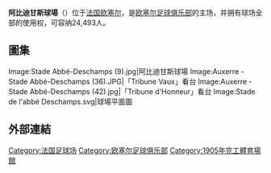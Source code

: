 {{expand|time=2010-07-29T07:50:13+00:00}}
{{unreferenced|time=2010-07-29T07:50:13+00:00}}
{{noteTA
|T=zh-hans:阿贝-德尚球场;zh-hk:阿比迪甘斯球場;zh-tw:阿貝-德尚球場;
|1=zh-hans:阿贝-德尚;zh-hk:阿比迪甘斯;zh-tw:阿貝-德尚;

}}
{{Infobox stadium 
| stadium_name      = 阿比迪甘斯球場<br>Stade Abbé-Deschamps<ref>https://www.aja.fr/stade-abbe-deschamps</ref>
| nickname          = l'Abbé-Deschamps
| image             = Auxerre - Stade Abbé-Deschamps (41).jpg
| image_size        = 250px
| fullname          = 阿比迪甘斯球場
| location          = [[法国|法国]][[欧塞尔|欧塞尔]]沃公路
| coordinates       = {{Coord|47|47|12.31|N|3|35|19.19|E|}} 
| broke_ground      =
| built             = 1905年
| opened            = 1918年10月13日<ref>[https://www.stadiumguide.com/abbedeschamps/ Stade de l'Abbé-Deschamps] at stadiumguide.com</ref>
| renovated         = 1994年
| expanded          = 
| closed            = 
| demolished        = 
| owner             = [[欧塞尔足球俱乐部|欧塞尔足球俱乐部]]
| operator          = [[欧塞尔足球俱乐部|欧塞尔足球俱乐部]]
| surface           = [[草|草]]
| construction_cost = 
| architect         = 
| general_contractor=
| project_manager   =
| main_contractors  = 
| former_names      = 
| tenants           = [[欧塞尔足球俱乐部|欧塞尔足球俱乐部]]
| seating_capacity  = 18,541
| dimensions        = 110 x 60m
}}
'''阿比迪甘斯球場'''（{{lang-fr|Stade de l'Abbé-Deschamps}}）位于[[法国|法国]][[欧塞尔|欧塞尔]]，是[[欧塞尔足球俱乐部|欧塞尔足球俱乐部]]的主场，并拥有球场全部的使用权，可容纳24,493人。

== 圖集 ==
<gallery>
Image:Stade Abbé-Deschamps (9).jpg|阿比迪甘斯球場
Image:Auxerre - Stade Abbé-Deschamps (36).JPG|「Tribune Vaux」看台
Image:Auxerre - Stade Abbé-Deschamps (42).jpg|「Tribune d'Honneur」看台
Image:Stade de l'abbé Deschamps.svg|球場平面圖
</gallery>

== 外部連結 ==
{{Commons|Stade de l'Abbé-Deschamps}}

{{Coord|47|47|12.31|N|3|35|19.19|E|type:landmark|display=title}}

[[Category:法国足球场|Category:法国足球场]]
[[Category:欧塞尔足球俱乐部|Category:欧塞尔足球俱乐部]]
[[Category:1905年完工體育場館|Category:1905年完工體育場館]]